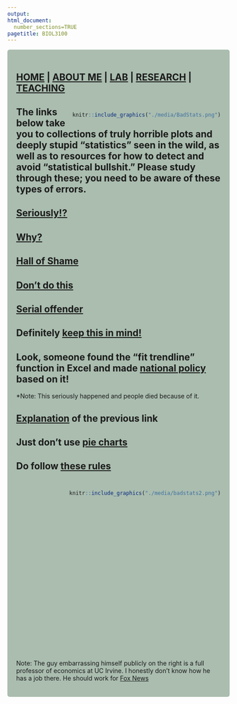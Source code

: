 ```yaml
---
output: 
html_document:
  number_sections=TRUE
pagetitle: BIOL3100
---
```


<style type="text/css">
.main-container {
  max-width: 1800px;
  margin-left: auto;
  margin-right: auto;
}
</style>


<style>
div.gray { background-color:#aabdaf; border-radius: 5px; padding: 20px;}
</style>
<div class = "gray">


## [HOME](http://gzahn.github.io/) | [ABOUT ME](http://gzahn.github.io/about-me/) | [LAB](http://gzahn.github.io/lab/) | [RESEARCH](http://gzahn.github.io/pubs-and-pres/) | [TEACHING](http://gzahn.github.io/coursemap/)

<div style= "float:right;position: relative;top:10px">
```r
knitr::include_graphics("./media/BadStats.png")
```
</div>


## The links below take you to collections of truly horrible plots and deeply stupid "statistics" seen in the wild, as well as to resources for how to detect and avoid "statistical bullshit." Please study through these; you need to be aware of these types of errors.


## [Seriously!?](https://www.businessinsider.com/the-27-worst-charts-of-all-time-2013-6#unordered-perplexingly-circular-and-difficult-to-ascertain-any-information-from-this-globe-and-mail-chart-they-went-out-of-their-way-to-make-this-flashy-but-difficult-to-actually-read-we-get-what-they-were-going-for-but-this-chart-is-precisely-why-humanity-invented-tables-6){target="_blank"}

## [Why?](https://badvisualisations.tumblr.com/){target="_blank"}

## [Hall of Shame](https://getdolphins.com/blog/the-worst-graphs-of-2017/){target="_blank"}

## [Don't do this](http://livingqlikview.com/the-9-worst-data-visualizations-ever-created/){target="_blank"}

## [Serial offender](https://www.businessinsider.com/fox-news-charts-tricks-data-2012-11){target="_blank"}

## Definitely [keep this in mind!](https://www.tylervigen.com/spurious-correlations){target="_blank"}

## Look, someone found the "fit trendline" function in Excel and made [national policy](https://twitter.com/NateSilver538/status/1257476755574718470){target="_blank"} based on it!
*Note: This seriously happened and people died because of it.

## [Explanation](https://www.vox.com/2020/5/8/21250641/kevin-hassett-cubic-model-smoothing){target="_blank"} of the previous link

## Just don't use [pie charts](https://blog.funnel.io/why-we-dont-use-pie-charts-and-some-tips-on-better-data-visualizations){target="_blank"}

## Do follow [these rules](https://guides.library.duke.edu/datavis/topten){target="_blank"}



<div style= "float:right;position: relative;top:10px">
```r
knitr::include_graphics("./media/badstats2.png")
```
</div>

</br></br></br></br></br></br></br></br></br></br></br></br>
</br></br></br></br></br></br></br></br></br></br></br></br>
Note: The guy embarrassing himself publicly on the right is a full professor of economics at UC Irvine. I honestly don't know how he has a job there. He should work for [Fox News](https://www.businessinsider.com/fox-news-charts-tricks-data-2012-11){target="_blank"}


</div>
